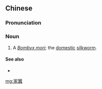 {{also|家蚕}}
==Chinese==
{{zh-forms|s=家蚕}}

===Pronunciation===
{{zh-pron
|m=jiācán
|cat=n
}}

===Noun===
{{zh-noun}}

# A ''[[Bombyx mori]]''; the [[domestic]] [[silkworm]].

====See also====
* {{pedialite|lang=zh}}

[[mg:家蠶]]